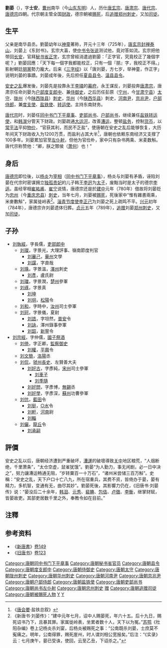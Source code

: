 {{for|西汉枣强侯|刘晏 (枣强侯)}}

'''劉晏'''（{{bd|716年||780年||catIdx=L劉}}），字'''士安'''，[[曹州|曹州]]南华（今[[山东|山东]][[东明|东明]]）人，历仕[[唐玄宗|唐玄宗]]、[[唐肃宗|唐肃宗]]、[[唐代宗|唐代宗]]、[[唐德宗|唐德宗]]四朝。代宗朝主管全国[[财政|财政]]，德宗朝被[[赐死|赐死]]，后[[追赠|追赠]][[郑州_(古代)|郑州]][[刺史|刺史]]，又加[[司徒|司徒]]。

== 生平 ==

父亲是南华县丞。劉晏幼年以[[神童|神童]]著称，开元十三年（725年），[[唐玄宗|唐玄宗]][[封禅|封禅]][[泰山|泰山]]，刘晏上《东封书》。玄宗大喜，使[[中书令|中书令]][[张说|张说]]测试他，竟对答如流。玄宗把他带回[[长安|长安]]，官拜[[秘书省|秘书省]][[校對#歷史|正字]]，玄宗曾經消遣過劉晏：「正字官，究竟校正了幾個字呢？」劉晏回應：「天下每一個字我都能校正，只有一個『朋』字，我校正不得。」影射朝廷[[朋黨|朋黨]]勢力龐大。后来《[[三字经|三字经]]》以「唐刘晏，方七岁，举神童，作正字」说明刘晏的事蹟。刘晏成年後，先后担任[[夏县|夏县]][[县令|县令]]、[[温县|温县]][[县令|县令]]。

[[安史之乱|安史之乱]]爆发後，刘晏先是投靠永王[[李璘|李璘]]的[[幕府_(中國)|幕府]]，永王谋反，刘晏投奔[[唐肃宗|唐肃宗]]，唐肃宗任命刘晏为[[户部|户部]][[度支郎中|度支郎中]]、兼[[侍御史|侍御史]]，之后历任彭原（[[宁州|宁州]]，今[[甘肃|甘肃]][[宁县|宁县]]）[[太守|太守]]、[[陇州|陇州]]（今[[陕西|陕西]][[陇县|陇县]]）[[刺史|刺史]]，[[华州|华州]]（今[[陕西|陕西]][[华县|华县]]）刺史，[[河南尹|河南尹]]，[[京兆尹|京兆尹]]，[[户部侍郎|户部侍郎]]，兼[[度支使|度支使]]、[[盐铁使|盐铁使]]、[[转运使|转运使]]。主持东南财务。

[[唐代宗|唐代宗]]时，刘晏任[[同中书门下平章事|同中书门下平章事]]、[[吏部尚书|吏部尚书]]、[[户部尚书|户部尚书]]，继续兼任[[盐铁转运使|盐铁转运使]]，和[[韩滉|韩滉]]分管天下财政。刘晏疏通[[大运河|大运河]]，改善[[漕运|漕运]]，整顿[[鹽業專賣|盐务]]，控制[[货币|货币]]，以[[常平法|常平法]]平抑[[物价|物价]]，“官获其利，而民不乏盐”，使唐朝在安史之乱后能够恢复，大历年间天下财政收入为1200万贯，而盐利占其大半<ref>《[[唐会要|唐会要]]·盐铁总叙》</ref>，唐朝也依赖东南经济又支撑了100多年。刘晏累加官至[[左仆射|左仆射]]，但他为官俭朴，家中只有杂书两乘、米麦数斛。唐代宗称赞他：“卿，朕之酂侯（[[萧何|萧何]]）也！”

== 身后 ==

[[唐德宗|唐德宗]]即位後，以[[杨炎|杨炎]]为[[宰相|宰相]]（[[同中书门下平章事|同中书门下平章事]]），杨炎与刘晏有矛盾，诬陷刘晏在代宗时密谋拥立[[貞懿皇后_(唐代宗)|独孤贵妃]]的儿子韩王[[李迥|李迥]]为[[太子|太子]]，废黜当时是太子的德宗[[李适|李适]]。虽经宰相[[崔祐甫|崔祐甫]]、[[崔寧_(唐朝)|崔宁]]说情，唐德宗还是於[[建中_(唐朝)|建中]]元年（780年）借故将刘晏贬为[[忠州|忠州]]（今[[重庆|重庆]][[忠县|忠县]]）[[刺史|刺史]]，当年七月，刘晏被[[赐死|赐死]]，死後家中“惟有雜書兩乘，米麥數斛”，家属徙岭表<ref>《新唐书·刘晏传》：“建中元年七月，诏中人赐晏死，年六十五。后十九日，赐死诏书乃下，且暴其罪。家属徙岭表，坐累者数十人，天下以为冤。”[[苏鹗|苏鹗]]《杜阳杂编》卷上记杨炎杀刘宴，后杨炎被赐死之事：“公南既杀刘晏，士庶莫不寃痛之。明年，公南得罪，赐死崖州，时人谓刘相公宽报矣。”后注：“《实录》云：七月庚午，晏已受诛，使回，云至乙丑，下诏杀之。”</ref>。[[淄青节度使|淄青节度使]][[李正己|李正己]]为刘晏之死上疏鸣不平。[[兴元|兴元]]初年（784年），唐德宗许刘晏遗体归葬。[[貞元_(唐德宗)|贞元]]五年（789年），[[追赠|追赠]]刘晏[[郑州|郑州]][[刺史|刺史]]，又加[[司徒|司徒]]。

== 子孙 ==
* [[刘執經|刘執經]]，字長儒，[[吏部郎中|吏部郎中]]
** [[刘璨|刘璨]]，字景光，大理評事、嶺南節度判官
*** [[刘審己|刘審己]]，[[華州|華州]]文學
*** [[刘讜|刘讜]]，字直哉
** [[刘瑀|刘瑀]]，字景溫，[[澤州|澤州]]刺史
*** [[刘彥|刘彥]]，盧氏尉
** [[刘璫|刘璫]]，字景潤，[[楚州|楚州]]參軍
** [[刘琢|刘琢]]，字景真
*** [[刘坤|刘坤]]
*** [[刘坰|刘坰]]，[[松陽|松陽]]令
** [[刘和|刘和]]，字時中，[[汝州|汝州]]司士參軍
** [[刘珂|刘珂]]，字景儀，夏尉
*** [[刘誥|刘誥]]，字坦然，[[普安|普安]]令
*** [[刘詠|刘詠]]，澤州錄事參軍
*** [[刘韶|刘韶]]，[[新寧|新寧]]令
* [[刘宗經|刘宗經]]，字仲儒，[[國子祭酒|國子祭酒]]
** [[刘倚|刘倚]]，字正卿，[[監察御史|監察御史]]
*** [[刘权_(唐朝)|刘權]]，[[平輿|平輿]]令
** [[刘文簡|刘文簡]]，[[洛陽|洛陽]]丞
** [[刘侃|刘侃]]，[[虢州|虢州]][[長史|長史]]、左贊善大夫
*** [[刘好古|刘好古]]，字彥純，[[宋州|宋州]]司士參軍
**** [[刘車子|刘車子]]
**** [[刘季隨|刘季隨]]
*** [[刘好問|刘好問]]，字彥博，[[無錫|無錫]]丞
*** [[刘好學|刘好學]]，字彥深，[[蘇州|蘇州]]功曹參軍
** [[刘伉|刘伉]]，[[蓝田县|藍田]]令
*** [[刘挺|刘挺]]，[[○水|○水]]令
*** [[刘軒|刘軒]]，[[河南|河南]]尉
*** [[刘輜|刘輜]]
** [[刘儼|刘儼]]，[[龍丘|龍丘]]令
*** [[刘承嗣|刘承嗣]]

== 評價 ==
安史之乱以后，唐朝经济遭到严重破坏，[[漕運|漕運]]的破壞導致[[关中|关中]]地区粮荒，“人烟断绝，千里萧条”，“太仓空虚，鼠雀犹饿”。劉晏“为人勤力，事无闲剧，必一日中决之”，努力讓漕运畅通无阻，“岁转粟百一十万石”，“诸州米尝储三百万斛”。史稱：“安史之乱，天下户口十亡八九，所在宿重兵，其费不资，皆倚办于晏，晏有精力，多机智，变通有无，曲尽其妙”。劉晏死後，其影響力仍在，《旧唐书·刘晏传》说：“晏没后二十余年，[[韩洄|韩洄]]、[[元秀|元秀]]、[[裴腆|裴腆]]、[[包佶|包佶]]、[[卢徵|卢徵]]、[[李衡|李衡]]，继掌财赋，皆晏故吏。其部吏居数千里之外，奉教令如在目前。”

== 注釋 ==
{{reflist}}

== 参考资料 ==
* 《[[新唐書|新唐書]]》[[s:新唐書/卷149|卷149]]
* 《[[旧唐书|旧唐书]]》[[s:旧唐书/卷123|卷123]]

{{start box}}
{{s-before|[[馬璘_(唐朝)|马璘]]}}
{{s-title|[[唐朝|唐朝]][[尚书左仆射|尚书左仆射]]|（非宰相）<br>777年—780年}}
{{s-after|[[杨炎|杨炎]]}}
{{end box}}

{{DEFAULTSORT:L}}
[[Category:唐朝同中书门下平章事|Category:唐朝同中书门下平章事]]
[[Category:唐朝秘书省官员|Category:唐朝秘书省官员]]
[[Category:唐朝县令|Category:唐朝县令]]
[[Category:唐朝度支郎中|Category:唐朝度支郎中]]
[[Category:唐朝侍御史|Category:唐朝侍御史]]
[[Category:唐朝太守|Category:唐朝太守]]
[[Category:唐朝陇州刺史|Category:唐朝陇州刺史]]
[[Category:唐朝华州刺史|Category:唐朝华州刺史]]
[[Category:唐朝河南尹|Category:唐朝河南尹]]
[[Category:唐朝京兆尹|Category:唐朝京兆尹]]
[[Category:唐朝户部侍郎|Category:唐朝户部侍郎]]
[[Category:唐朝盐铁使|Category:唐朝盐铁使]]
[[Category:唐朝吏部尚书|Category:唐朝吏部尚书]]
[[Category:唐朝尚书左仆射|Category:唐朝尚书左仆射]]
[[Category:唐朝忠州刺史|Category:唐朝忠州刺史]]
[[Category:唐朝郑州刺史|赠]]
[[Category:唐朝追赠司徒|Category:唐朝追赠司徒]]
[[Category:唐朝被賜死人物|Category:唐朝被賜死人物]]
[[Category:曹州南华刘氏|Y]]
[[Category:刘姓|Y]]